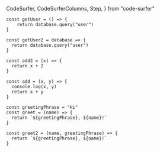   CodeSurfer,
  CodeSurferColumns,
  Step,
} from "code-surfer"


<CodeSurfer>

```tsx title="Is this function pure?" showNumbers
const getUser = () => {
    return database.query("user")
}

const getUser2 = database => {
  return database.query("user")
}

const add2 = (x) => {
  return x + 2
}

const add = (x, y) => {
  console.log(x, y)
  return x + y
}

const greetingPhrase = "Hi"
const greet = (name) => {
  return `${greetingPhrase}, ${name}!`
}

const greet2 = (name, greetingPhrase) => {
  return `${greetingPhrase}, ${name}!`
}
```

```diff 1:3
```

```diff 2
```

```diff 5:7
```

```diff 6
```

```diff 9:11
```

```diff 13:16
```

```diff 14
```

```diff 18:21
```

```diff 18
```

```diff 23:25
```

</CodeSurfer>
